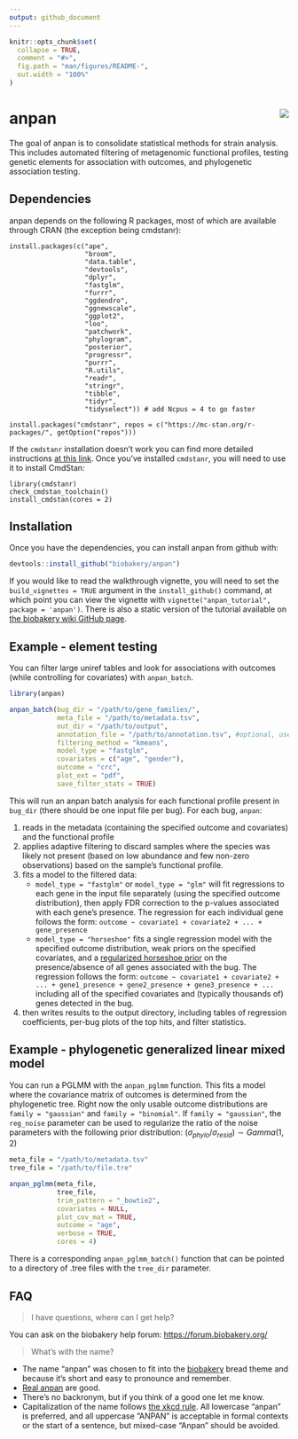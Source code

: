 ```yaml
---
output: github_document
---
```


<!-- README.md is generated from README.Rmd. Please edit that file -->

```r
knitr::opts_chunk$set(
  collapse = TRUE,
  comment = "#>",
  fig.path = "man/figures/README-",
  out.width = "100%"
)
```

# anpan <img src="man/figures/logo.png" align="right"/>

<!-- badges: start -->
<!-- badges: end -->

The goal of anpan is to consolidate statistical methods for strain analysis. This includes automated filtering of metagenomic functional profiles, testing genetic elements for association with outcomes, and phylogenetic association testing.

## Dependencies

anpan depends on the following R packages, most of which are available through CRAN (the exception being cmdstanr):

```
install.packages(c("ape", 
                   "broom",
                   "data.table", 
                   "devtools",
                   "dplyr", 
                   "fastglm",
                   "furrr", 
                   "ggdendro",
                   "ggnewscale",
                   "ggplot2",
                   "loo",
                   "patchwork",
                   "phylogram",
                   "posterior",
                   "progressr",
                   "purrr", 
                   "R.utils",
                   "readr",
                   "stringr",
                   "tibble", 
                   "tidyr",
                   "tidyselect")) # add Ncpus = 4 to go faster

install.packages("cmdstanr", repos = c("https://mc-stan.org/r-packages/", getOption("repos")))
```

If the `cmdstanr` installation doesn't work you can find more detailed instructions [at this link](https://mc-stan.org/cmdstanr/). Once you've installed `cmdstanr`, you will need to use it to install CmdStan:

```
library(cmdstanr)
check_cmdstan_toolchain()
install_cmdstan(cores = 2)
```

## Installation

Once you have the dependencies, you can install anpan from github with:

```r
devtools::install_github("biobakery/anpan")
```

If you would like to read the walkthrough vignette, you will need to set the `build_vignettes = TRUE` argument in the `install_github()` command, at which point you can view the vignette with `vignette("anpan_tutorial", package = 'anpan')`. There is also a static version of the tutorial available on [the biobakery wiki GitHub page](https://github.com/biobakery/biobakery/wiki/anpan-tutorial).

## Example - element testing

You can filter large uniref tables and look for associations with outcomes (while controlling for covariates) with `anpan_batch`. 

```r
library(anpan)

anpan_batch(bug_dir = "/path/to/gene_families/",
            meta_file = "/path/to/metadata.tsv",
            out_dir = "/path/to/output",
            annotation_file = "/path/to/annotation.tsv", #optional, used for plots
            filtering_method = "kmeans",
            model_type = "fastglm",
            covariates = c("age", "gender"),
            outcome = "crc",
            plot_ext = "pdf",
            save_filter_stats = TRUE)
```
This will run an anpan batch analysis for each functional profile present in `bug_dir` (there should be one input file per bug). For each bug, `anpan`: 

1) reads in the metadata (containing the specified outcome and covariates) and the functional profile 
2) applies adaptive filtering to discard samples where the species was likely not present (based on low abundance and few non-zero observations) based on the sample's functional profile.
3) fits a model to the filtered data:
    * `model_type = "fastglm"` or `model_type = "glm"` will fit regressions to each gene in the input file separately (using the specified outcome distribution), then apply FDR correction to the p-values associated with each gene's presence. The regression for each individual gene follows the form: `outcome ~ covariate1 + covariate2 + ... + gene_presence`
    * `model_type = "horseshoe"` fits a single regression model with the specified outcome distribution, weak priors on the specified covariates, and a [regularized horseshoe prior](https://paul-buerkner.github.io/brms/reference/horseshoe.html) on the presence/absence of all genes associated with the bug. The regression follows the form: `outcome ~ covariate1 + covariate2 + ... + gene1_presence + gene2_presence + gene3_presence + ...` including all of the specified covariates and (typically thousands of) genes detected in the bug.
4) then writes results to the output directory, including tables of regression coefficients, per-bug plots of the top hits, and filter statistics.

## Example - phylogenetic generalized linear mixed model

You can run a PGLMM with the `anpan_pglmm` function. This fits a model where the covariance matrix of outcomes is determined from the phylogenetic tree. Right now the only usable outcome distributions are `family = "gaussian"` and `family = "binomial"`. If `family = "gaussian"`, the `reg_noise` parameter can be used to regularize the ratio of the noise parameters with the following prior distribution: $(\sigma_{phylo} / \sigma_{resid}) \sim Gamma(1,2)$

```r
meta_file = "/path/to/metadata.tsv" 
tree_file = "/path/to/file.tre"

anpan_pglmm(meta_file,
            tree_file,
            trim_pattern = "_bowtie2",
            covariates = NULL,
            plot_cov_mat = TRUE,
            outcome = "age",
            verbose = TRUE,
            cores = 4)
```

There is a corresponding `anpan_pglmm_batch()` function that can be pointed to a directory of .tree files with the `tree_dir` parameter.

## FAQ

> I have questions, where can I get help?

You can ask on the biobakery help forum: [https://forum.biobakery.org/](https://forum.biobakery.org/)

> What's with the name?

* The name "anpan" was chosen to fit into the [biobakery](https://huttenhower.sph.harvard.edu/tools/) bread theme and because it's short and easy to pronounce and remember. 
* [Real anpan](https://duckduckgo.com/?q=anpan&t=h_&iax=images&ia=images) are good.
* There's no backronym, but if you think of a good one let me know.
* Capitalization of the name follows [the xkcd rule](https://xkcd.com/about/). All lowercase "anpan" is preferred, and all uppercase "ANPAN" is acceptable in formal contexts or the start of a sentence, but mixed-case "Anpan" should be avoided.


